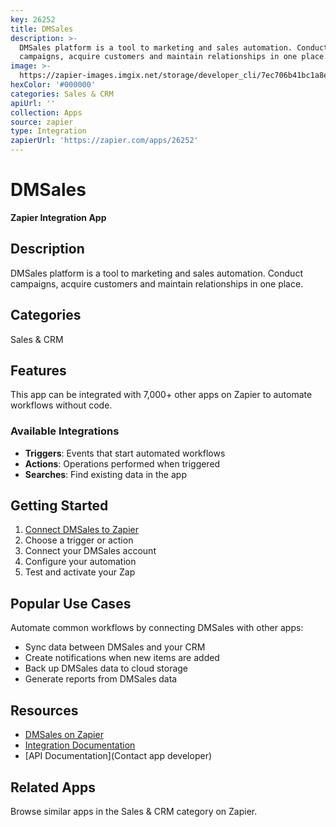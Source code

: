 ```yaml
---
key: 26252
title: DMSales
description: >-
  DMSales platform is a tool to marketing and sales automation. Conduct
  campaigns, acquire customers and maintain relationships in one place.
image: >-
  https://zapier-images.imgix.net/storage/developer_cli/7ec706b41bc1a8e35869914a21d1d9f9.png?auto=format%2Ccompress&ixlib=python-3.0.0&q=50
hexColor: '#000000'
categories: Sales & CRM
apiUrl: ''
collection: Apps
source: zapier
type: Integration
zapierUrl: 'https://zapier.com/apps/26252'
---
```

# DMSales

**Zapier Integration App**

## Description

DMSales platform is a tool to marketing and sales automation. Conduct campaigns, acquire customers and maintain relationships in one place.

## Categories

Sales & CRM

## Features

This app can be integrated with 7,000+ other apps on Zapier to automate workflows without code.

### Available Integrations

- **Triggers**: Events that start automated workflows
- **Actions**: Operations performed when triggered
- **Searches**: Find existing data in the app

## Getting Started

1. [Connect DMSales to Zapier](https://zapier.com/apps/26252)
2. Choose a trigger or action
3. Connect your DMSales account
4. Configure your automation
5. Test and activate your Zap

## Popular Use Cases

Automate common workflows by connecting DMSales with other apps:

- Sync data between DMSales and your CRM
- Create notifications when new items are added
- Back up DMSales data to cloud storage
- Generate reports from DMSales data

## Resources

- [DMSales on Zapier](https://zapier.com/apps/26252)
- [Integration Documentation](https://zapier.com/apps/26252/integrations)
- [API Documentation](Contact app developer)

## Related Apps

Browse similar apps in the Sales & CRM category on Zapier.
